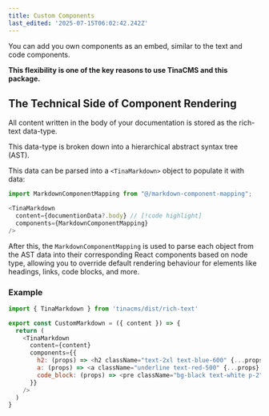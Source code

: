 ```yaml
---
title: Custom Components
last_edited: '2025-07-15T06:02:42.242Z'
---
```


You can add you own components as an embed, similar to the text and code components.

**This flexibility is one of the key reasons to use TinaCMS and this package.**

## The Technical Side of Component Rendering

All content written in the body of your documentation is stored as the rich-text data-type.

This data-type is broken down into a hierarchical abstract syntax tree (AST).

This data can be parsed into a `<TinaMarkdown>` object to populate it with data:

```javascript
import MarkdownComponentMapping from "@/markdown-component-mapping";

<TinaMarkdown
  content={documentionData?.body} // [!code highlight]
  components={MarkdownComponentMapping}
/>
```

After this, the `MarkdownComponentMapping` is used to parse each object from the AST data into their corresponding React components based on node type, allowing you to override default rendering behaviour for elements like headings, links, code blocks, and more.

### Example

```javascript
import { TinaMarkdown } from 'tinacms/dist/rich-text'

export const CustomMarkdown = ({ content }) => {
  return (
    <TinaMarkdown
      content={content}
      components={{
        h2: (props) => <h2 className="text-2xl text-blue-600" {...props} />,
        a: (props) => <a className="underline text-red-500" {...props} />,
        code_block: (props) => <pre className="bg-black text-white p-2">{props.children}</pre>,
      }}
    />
  )
}

```
